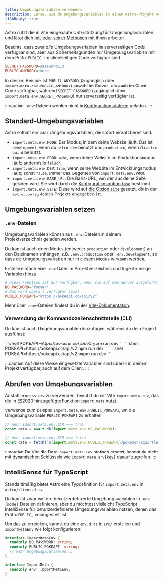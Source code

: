```yaml
---
title: Umgebungsvariablen verwenden
description: Lerne, wie du Umgebungsvariablen in einem Astro-Projekt verwenden kannst.
i18nReady: true
---
```


Astro nutzt die in Vite eingebaute Unterstützung für Umgebungsvariablen und lässt dich [mit jeder seiner Methoden](https://vitejs.dev/guide/env-and-mode.html) mit ihnen arbeiten.

Beachte, dass zwar _alle_ Umgebungsvariablen im serverseitigen Code verfügbar sind, aber aus Sicherheitsgründen nur Umgebungsvariablen mit dem Präfix `PUBLIC_` im clientseitigen Code verfügbar sind.

```ini title=".env"
SECRET_PASSWORD=password123
PUBLIC_ANYBODY=there
```

In diesem Beispiel ist `PUBLIC_ANYBODY` (zugänglich über `import.meta.env.PUBLIC_ANYBODY`) sowohl im Server- als auch im Client-Code verfügbar, während `SECRET_PASSWORD` (zugänglich über `import.meta.env.SECRET_PASSWORD`) nur serverseitig verfügbar ist.

:::caution
`.env`-Dateien werden nicht in [Konfigurationsdateien](/de/guides/configuring-astro/) geladen.
:::

## Standard-Umgebungsvariablen

Astro enthält ein paar Umgebungsvariablen, die sofort einsatzbereit sind:

- `import.meta.env.MODE`: Der Modus, in dem deine Website läuft. Das ist `development`, wenn du `astro dev` benutzt und `production`, wenn du `astro build` benutzt.
- `import.meta.env.PROD`: `wahr`, wenn deine Website im Produktionsmodus läuft; andernfalls `falsch`.
- `import.meta.env.DEV`: `true`, wenn deine Website im Entwicklungsmodus läuft; sonst `false`. Immer das Gegenteil von `import.meta.env.PROD`.
- `import.meta.env.BASE_URL`: Die Basis-URL, von der aus deine Seite geladen wird. Sie wird durch die [Konfigurationsoption `base`](/de/reference/configuration-reference/#base) bestimmt.
- `import.meta.env.SITE`: Diese wird auf [die Option `site`](/de/reference/configuration-reference/#site) gesetzt, die in der `astro.config` deines Projekts angegeben ist.

## Umgebungsvariablen setzen

### `.env`-Dateien
Umgebungsvariablen können aus `.env`-Dateien in deinem Projektverzeichnis geladen werden.

Du kannst auch einen Modus (entweder `production` oder `development`) an den Dateinamen anhängen, z.B. `.env.production` oder `.env.development`, so dass die Umgebungsvariablen nur in diesem Modus wirksam werden.

Erstelle einfach eine `.env` Datei im Projektverzeichnis und füge ihr einige Variablen hinzu.

```ini title=".env"
# Diese Funktion ist nur verfügbar, wenn sie auf dem Server ausgeführt wird!
DB_PASSWORD="foobar"
# Das wird überall verfügbar sein!
PUBLIC_POKEAPI="https://pokeapi.co/api/v2"
```

Mehr über `.env`-Dateien findest du in der [Vite-Dokumentation](https://vitejs.dev/guide/env-and-mode.html#env-files).

### Verwendung der Kommandozeilenschnittstelle (CLI)
Du kannst auch Umgebungsvariablen hinzufügen, während du dein Projekt ausführst:

<PackageManagerTabs>
 <Fragment slot="yarn">
    ```shell
    POKEAPI=https://pokeapi.co/api/v2 yarn run dev
    ```
 </Fragment>
 <Fragment slot="npm">
    ```shell
    POKEAPI=https://pokeapi.co/api/v2 npm run dev
    ```
 </Fragment>
 <Fragment slot="pnpm">
    ```shell
    POKEAPI=https://pokeapi.co/api/v2 pnpm run dev
    ```
 </Fragment>
</PackageManagerTabs>

:::caution
Auf diese Weise eingesetzte Variablen sind überall in deinem Projekt verfügbar, auch auf dem Client.
:::
## Abrufen von Umgebungsvariablen

Anstatt `process.env` zu verwenden, benutzt du mit Vite `import.meta.env`, das die in ES2020 hinzugefügte Funktion `import.meta` nutzt.

Verwende zum Beispiel `import.meta.env.PUBLIC_POKEAPI`, um die Umgebungsvariable `PUBLIC_POKEAPI` zu erhalten.

```js /(?<!//.*)import.meta.env.[A-Z_]+/
// Wenn import.meta.env.SSR === true
const data = await db(import.meta.env.DB_PASSWORD);

// Wenn import.meta.env.SSR === false
const data = fetch(`${import.meta.env.PUBLIC_POKEAPI}/pokemon/squirtle`);
```

:::caution
Da Vite die Datei `import.meta.env` statisch ersetzt, kannst du nicht mit dynamischen Schlüsseln wie `import.meta.env[key]` darauf zugreifen.
:::

## IntelliSense für TypeScript

Standardmäßig bietet Astro eine Typdefinition für `import.meta.env` in `astro/client.d.ts`.

Du kannst zwar weitere benutzerdefinierte Umgebungsvariablen in `.env.[mode]`-Dateien definieren, aber du möchtest vielleicht TypeScript IntelliSense für benutzerdefinierte Umgebungsvariablen nutzen, denen das Präfix `PUBLIC_` vorangestellt ist.

Um das zu erreichen, kannst du eine `env.d.ts` in `src/` erstellen und `ImportMetaEnv` wie folgt konfigurieren:

```ts title="src/env.d.ts"
interface ImportMetaEnv {
  readonly DB_PASSWORD: string;
  readonly PUBLIC_POKEAPI: string;
  // mehr Umgebungsvariablen...
}

interface ImportMeta {
  readonly env: ImportMetaEnv;
}
```
